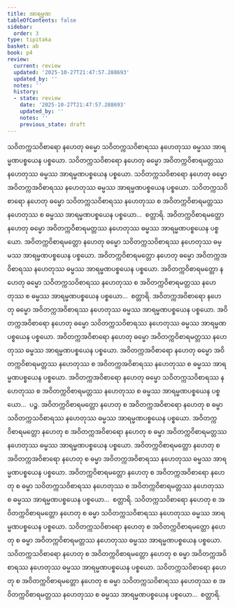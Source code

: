 ```yaml
---
title: အာရမ္မဏ
tableOfContents: false
sidebar:
  order: 3
type: tipitaka
basket: ab
book: p4
review:
  current: review
  updated: '2025-10-27T21:47:57.288693'
  updated_by: ''
  notes: ''
  history:
  - state: review
    date: '2025-10-27T21:47:57.288693'
    updated_by: ''
    notes: ''
    previous_state: draft
---
```



<ReviewStatus review={frontmatter.review} showDetails={true} />

<HypothesisAnnotation frontmatter={frontmatter} />

<DynamicBreadcrumb />

<Division number="94" book="p4" e="ch" v="39" p="497">

<Paragraph number="327" book="p4">
သဝိတက္ကသဝိစာရော နဟေတု ဓမ္မော သဝိတက္ကသဝိစာရဿ နဟေတုဿ ဓမ္မဿ အာရမ္မဏပစ္စယေန ပစ္စယော. သဝိတက္ကသဝိစာရော နဟေတု ဓမ္မော အဝိတက္ကဝိစာရမတ္တဿ နဟေတုဿ ဓမ္မဿ အာရမ္မဏပစ္စယေန ပစ္စယော. သဝိတက္ကသဝိစာရော နဟေတု ဓမ္မော အဝိတက္ကအဝိစာရဿ နဟေတုဿ ဓမ္မဿ အာရမ္မဏပစ္စယေန ပစ္စယော. သဝိတက္ကသဝိစာရော နဟေတု ဓမ္မော သဝိတက္ကသဝိစာရဿ နဟေတုဿ စ အဝိတက္ကဝိစာရမတ္တဿ နဟေတုဿ စ ဓမ္မဿ အာရမ္မဏပစ္စယေန ပစ္စယော…  စတ္တာရိ.
</Paragraph>

</Division>
<Division number="95" book="p4" e="ch" v="39" p="498">

<Paragraph number="328" book="p4">
အဝိတက္ကဝိစာရမတ္တော နဟေတု ဓမ္မော အဝိတက္ကဝိစာရမတ္တဿ နဟေတုဿ ဓမ္မဿ အာရမ္မဏပစ္စယေန ပစ္စယော. အဝိတက္ကဝိစာရမတ္တော နဟေတု ဓမ္မော သဝိတက္ကသဝိစာရဿ နဟေတုဿ ဓမ္မဿ အာရမ္မဏပစ္စယေန ပစ္စယော. အဝိတက္ကဝိစာရမတ္တော နဟေတု ဓမ္မော အဝိတက္ကအဝိစာရဿ နဟေတုဿ ဓမ္မဿ အာရမ္မဏပစ္စယေန ပစ္စယော. အဝိတက္ကဝိစာရမတ္တော နဟေတု ဓမ္မော သဝိတက္ကသဝိစာရဿ နဟေတုဿ စ အဝိတက္ကဝိစာရမတ္တဿ နဟေတုဿ စ ဓမ္မဿ အာရမ္မဏပစ္စယေန ပစ္စယော…  စတ္တာရိ.
</Paragraph>

</Division>
<Division number="96" book="p4" e="ch" v="39" p="498">

<Paragraph number="329" book="p4">
အဝိတက္ကအဝိစာရော နဟေတု ဓမ္မော အဝိတက္ကအဝိစာရဿ နဟေတုဿ ဓမ္မဿ အာရမ္မဏပစ္စယေန ပစ္စယော. အဝိတက္ကအဝိစာရော နဟေတု ဓမ္မော သဝိတက္ကသဝိစာရဿ နဟေတုဿ ဓမ္မဿ အာရမ္မဏပစ္စယေန ပစ္စယော. အဝိတက္ကအဝိစာရော နဟေတု ဓမ္မော အဝိတက္ကဝိစာရမတ္တဿ နဟေတုဿ ဓမ္မဿ အာရမ္မဏပစ္စယေန ပစ္စယော. အဝိတက္ကအဝိစာရော နဟေတု ဓမ္မော အဝိတက္ကဝိစာရမတ္တဿ နဟေတုဿ စ အဝိတက္ကအဝိစာရဿ နဟေတုဿ စ ဓမ္မဿ အာရမ္မဏပစ္စယေန ပစ္စယော. အဝိတက္ကအဝိစာရော နဟေတု ဓမ္မော သဝိတက္ကသဝိစာရဿ နဟေတုဿ စ အဝိတက္ကဝိစာရမတ္တဿ နဟေတုဿ စ ဓမ္မဿ အာရမ္မဏပစ္စယေန ပစ္စယော…  ပဉ္စ.
</Paragraph>

</Division>
<Division number="97" book="p4" e="ch" v="39" p="498">

<Paragraph number="330" book="p4">
အဝိတက္ကဝိစာရမတ္တော နဟေတု စ အဝိတက္ကအဝိစာရော နဟေတု စ ဓမ္မာ သဝိတက္ကသဝိစာရဿ နဟေတုဿ ဓမ္မဿ အာရမ္မဏပစ္စယေန ပစ္စယော. အဝိတက္ကဝိစာရမတ္တော နဟေတု စ အဝိတက္ကအဝိစာရော နဟေတု စ ဓမ္မာ အဝိတက္ကဝိစာရမတ္တဿ နဟေတုဿ ဓမ္မဿ အာရမ္မဏပစ္စယေန ပစ္စယော. အဝိတက္ကဝိစာရမတ္တော နဟေတု စ အဝိတက္ကအဝိစာရော နဟေတု စ ဓမ္မာ အဝိတက္ကအဝိစာရဿ နဟေတုဿ ဓမ္မဿ အာရမ္မဏပစ္စယေန ပစ္စယော. အဝိတက္ကဝိစာရမတ္တော နဟေတု စ အဝိတက္ကအဝိစာရော နဟေတု စ ဓမ္မာ သဝိတက္ကသဝိစာရဿ နဟေတုဿ စ အဝိတက္ကဝိစာရမတ္တဿ နဟေတုဿ စ ဓမ္မဿ အာရမ္မဏပစ္စယေန ပစ္စယော…  စတ္တာရိ.
</Paragraph>

</Division>
<Division number="98" book="p4" e="ch" v="39" p="498">

<Paragraph number="331" book="p4">
သဝိတက္ကသဝိစာရော နဟေတု စ အဝိတက္ကဝိစာရမတ္တော နဟေတု စ ဓမ္မာ သဝိတက္ကသဝိစာရဿ နဟေတုဿ ဓမ္မဿ အာရမ္မဏပစ္စယေန ပစ္စယော. သဝိတက္ကသဝိစာရော နဟေတု စ အဝိတက္ကဝိစာရမတ္တော နဟေတု စ ဓမ္မာ အဝိတက္ကဝိစာရမတ္တဿ နဟေတုဿ ဓမ္မဿ အာရမ္မဏပစ္စယေန ပစ္စယော. သဝိတက္ကသဝိစာရော နဟေတု စ အဝိတက္ကဝိစာရမတ္တော နဟေတု စ ဓမ္မာ အဝိတက္ကအဝိစာရဿ နဟေတုဿ ဓမ္မဿ အာရမ္မဏပစ္စယေန ပစ္စယော. သဝိတက္ကသဝိစာရော နဟေတု စ အဝိတက္ကဝိစာရမတ္တော နဟေတု စ ဓမ္မာ သဝိတက္ကသဝိစာရဿ နဟေတုဿ စ အဝိတက္ကဝိစာရမတ္တဿ နဟေတုဿ စ ဓမ္မဿ အာရမ္မဏပစ္စယေန ပစ္စယော…  စတ္တာရိ.
</Paragraph>
</Division>